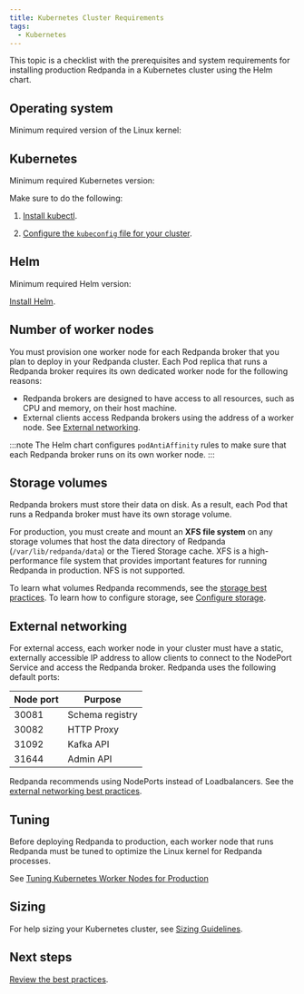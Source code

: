 ```yaml
---
title: Kubernetes Cluster Requirements
tags:
  - Kubernetes
---
```


<head>
    <meta name="title" content="Kubernetes Cluster Requirements for Redpanda in Production | Redpanda Docs"/>
    <meta name="description" content="A list of requirements for provisioning Kubernetes clusters and worker nodes for running Redpanda in production."/>
    <link rel="canonical" href="https://docs.redpanda.com/docs/deploy/deployment-option/self-hosted/kubernetes/kubernetes-cluster-requirements/" />
</head>


This topic is a checklist with the prerequisites and system requirements for installing production Redpanda in a Kubernetes cluster using the Helm chart.

## Operating system

Minimum required version of the Linux kernel: <Versions name="linux-kernel"/>

## Kubernetes

Minimum required Kubernetes version: <Versions name="kubernetes"/>

Make sure to do the following:

1. [Install kubectl](https://kubernetes.io/docs/tasks/tools/).

1. [Configure the `kubeconfig` file for your cluster](https://kubernetes.io/docs/concepts/configuration/organize-cluster-access-kubeconfig/).

## Helm

Minimum required Helm version: <Versions name="helm"/>

[Install Helm](https://helm.sh/docs/intro/install/).

## Number of worker nodes

You must provision one worker node for each Redpanda broker that you plan to deploy in your Redpanda cluster. Each Pod replica that runs a Redpanda broker requires its own dedicated worker node for the following reasons:

- Redpanda brokers are designed to have access to all resources, such as CPU and memory, on their host machine.
- External clients access Redpanda brokers using the address of a worker node. See [External networking](#external-networking).

:::note
The Helm chart configures `podAntiAffinity` rules to make sure that each Redpanda broker runs on its own worker node.
:::

## Storage volumes

Redpanda brokers must store their data on disk. As a result, each Pod that runs a Redpanda broker must have its own storage volume.

For production, you must create and mount an **XFS file system** on any storage volumes that host the data directory of Redpanda (`/var/lib/redpanda/data`) or the Tiered Storage cache. XFS is a high-performance file system that provides important features for running Redpanda in production. NFS is not supported.

To learn what volumes Redpanda recommends, see the [storage best practices](../kubernetes-best-practices#storage).
To learn how to configure storage, see [Configure storage](../../../../../manage/kubernetes/configure-storage).

## External networking

For external access, each worker node in your cluster must have a static, externally accessible IP address to allow clients to connect to the NodePort Service and access the Redpanda broker.
Redpanda uses the following default ports:

| Node port | Purpose |
|---|---|
| 30081 | Schema registry |
| 30082 | HTTP Proxy |
| 31092 | Kafka API |
| 31644 | Admin API |

Redpanda recommends using NodePorts instead of Loadbalancers. See the [external networking best practices](../kubernetes-best-practices#external-networking).

## Tuning

Before deploying Redpanda to production, each worker node that runs Redpanda must be tuned to optimize the Linux kernel for Redpanda processes.

See [Tuning Kubernetes Worker Nodes for Production](../kubernetes-tune-workers)

## Sizing

For help sizing your Kubernetes cluster, see [Sizing Guidelines](../../manual/sizing).

## Next steps

[Review the best practices](../kubernetes-best-practices).

